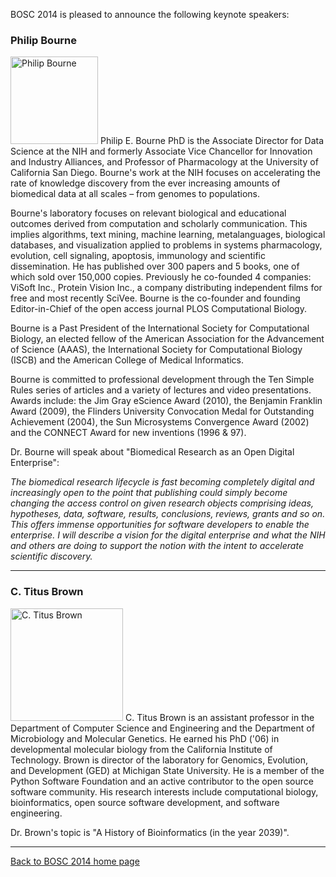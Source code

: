 BOSC 2014 is pleased to announce the following keynote speakers:

=== Philip Bourne ===

[[Image:PhilipBourne.jpg|140px|left|Philip Bourne]]
Philip E. Bourne PhD is the Associate Director for Data Science at the NIH and formerly Associate Vice Chancellor for Innovation and Industry Alliances, and Professor of Pharmacology at the University of California San Diego. Bourne's work at the NIH focuses on accelerating  the rate of knowledge discovery from the ever increasing amounts of biomedical data at all scales – from genomes to populations. 

Bourne's laboratory focuses on relevant biological and educational outcomes derived from computation and scholarly communication. This implies algorithms, text mining, machine learning, metalanguages, biological databases, and visualization applied to problems in systems pharmacology, evolution, cell signaling, apoptosis, immunology and scientific dissemination. He has published over 300 papers and 5 books, one of which sold over 150,000 copies. Previously he co-founded 4 companies: ViSoft Inc., Protein Vision Inc., a company distributing independent films for free and most recently SciVee. Bourne is the co-founder and founding Editor-in-Chief of the open access journal PLOS Computational Biology.

Bourne is a Past President of the International Society for Computational Biology, an elected fellow of the American Association for the Advancement of Science (AAAS), the International Society for Computational Biology (ISCB) and the American College of Medical Informatics.

Bourne is committed to professional development through the Ten Simple Rules series of articles and a variety of lectures and video presentations. Awards include: the Jim Gray eScience Award (2010), the Benjamin Franklin Award (2009), the Flinders University Convocation Medal for Outstanding Achievement (2004), the Sun Microsystems Convergence Award (2002) and the CONNECT Award for new inventions (1996 & 97).


Dr. Bourne will speak about "Biomedical Research as an Open Digital Enterprise":

''The biomedical research lifecycle is fast becoming completely digital and increasingly open to the point that publishing could simply become changing the access control on given research objects comprising ideas, hypotheses, data, software, results, conclusions, reviews, grants and so on. This offers immense opportunities for software developers to enable the enterprise. I will describe a vision for the digital enterprise and what the NIH and others are doing to support the notion with the intent to accelerate scientific discovery.''

----

=== C. Titus Brown ===

[[Image:TitusBrown.jpg|180px|right|C. Titus Brown]]
C. Titus Brown is an assistant professor in the Department of Computer Science and Engineering and the Department of Microbiology and Molecular Genetics. He earned his PhD ('06) in developmental molecular biology from the California Institute of Technology. Brown is director of the laboratory for Genomics, Evolution, and Development (GED) at Michigan State University. He is a member of the Python Software Foundation and an active contributor to the open source software community. His research interests include computational biology, bioinformatics, open source software development, and software engineering.

Dr. Brown's topic is  "A History of Bioinformatics (in the year 2039)".
----
[[BOSC_2014|Back to BOSC 2014 home page]]
